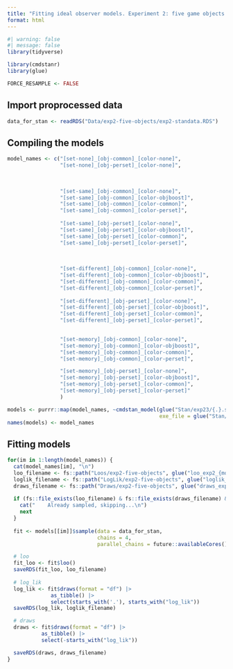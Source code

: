 ```yaml
---
title: "Fitting ideal observer models. Experiment 2: five game objects."
format: html
---
```


```r
#| warning: false
#| message: false
library(tidyverse)

library(cmdstanr)
library(glue)

FORCE_RESAMPLE <- FALSE
```

## Import proprocessed data
```r
data_for_stan <- readRDS("Data/exp2-five-objects/exp2-standata.RDS")
```


## Compiling the models
```r
model_names <- c("[set-none]_[obj-common]_[color-none]",
                 "[set-none]_[obj-perset]_[color-none]",
                 
                 
                 
                 "[set-same]_[obj-common]_[color-none]",
                 "[set-same]_[obj-common]_[color-objboost]",
                 "[set-same]_[obj-common]_[color-common]",
                 "[set-same]_[obj-common]_[color-perset]",
                 
                 "[set-same]_[obj-perset]_[color-none]",
                 "[set-same]_[obj-perset]_[color-objboost]",
                 "[set-same]_[obj-perset]_[color-common]",
                 "[set-same]_[obj-perset]_[color-perset]",
                 
                 
                 
                 "[set-different]_[obj-common]_[color-none]",
                 "[set-different]_[obj-common]_[color-objboost]",
                 "[set-different]_[obj-common]_[color-common]",
                 "[set-different]_[obj-common]_[color-perset]",
                 
                 "[set-different]_[obj-perset]_[color-none]",
                 "[set-different]_[obj-perset]_[color-objboost]",
                 "[set-different]_[obj-perset]_[color-common]",
                 "[set-different]_[obj-perset]_[color-perset]",
                 

                 "[set-memory]_[obj-common]_[color-none]",      
                 "[set-memory]_[obj-common]_[color-objboost]",
                 "[set-memory]_[obj-common]_[color-common]",
                 "[set-memory]_[obj-common]_[color-perset]",

                 "[set-memory]_[obj-perset]_[color-none]",
                 "[set-memory]_[obj-perset]_[color-objboost]",
                 "[set-memory]_[obj-perset]_[color-common]",
                 "[set-memory]_[obj-perset]_[color-perset]"
                 )

models <- purrr::map(model_names, ~cmdstan_model(glue("Stan/exp23/{.}.stan"),
                                                 exe_file = glue("Stan/exp23/exe/{.}.stan")))
names(models) <- model_names
```

## Fitting models
```r
for(im in 1:length(model_names)) {
  cat(model_names[im], "\n")
  loo_filename <- fs::path("Loos/exp2-five-objects", glue("loo_exp2_{model_names[im]}.RDS"))
  loglik_filename <- fs::path("LogLik/exp2-five-objects", glue("loglik_exp2_{model_names[im]}.RDS"))
  draws_filename <- fs::path("Draws/exp2-five-objects", glue("draws_exp2_{model_names[im]}.RDS")) 
  
  if (fs::file_exists(loo_filename) & fs::file_exists(draws_filename) & !FORCE_RESAMPLE){
    cat("    Already sampled, skipping...\n")
    next
  } 
  
  fit <- models[[im]]$sample(data = data_for_stan,
                             chains = 4,
                             parallel_chains = future::availableCores())

  # loo
  fit_loo <- fit$loo()
  saveRDS(fit_loo, loo_filename)
  
  # log_lik
  log_lik <- fit$draws(format = "df") |>
              as_tibble() |>
              select(starts_with('.'), starts_with("log_lik"))
  saveRDS(log_lik, loglik_filename)

  # draws
  draws <- fit$draws(format = "df") |>
           as_tibble() |>
           select(-starts_with("log_lik"))

  saveRDS(draws, draws_filename)
}
```
